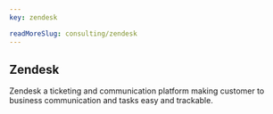 ```yaml
---
key: zendesk

readMoreSlug: consulting/zendesk
---
```


## Zendesk

Zendesk a ticketing and communication platform making customer to business communication and tasks easy and trackable.